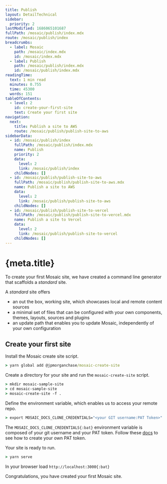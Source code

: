 ```yaml
---
title: Publish
layout: DetailTechnical
sidebar:
  priority: 2
lastModified: 1686065101687
fullPath: /mosaic/publish/index.mdx
route: /mosaic/publish/index
breadcrumbs:
  - label: Mosaic
    path: /mosaic/index.mdx
    id: /mosaic/index.mdx
  - label: Publish
    path: /mosaic/publish/index.mdx
    id: /mosaic/publish/index.mdx
readingTime:
  text: 1 min read
  minutes: 0.755
  time: 45300
  words: 151
tableOfContents:
  - level: 2
    id: create-your-first-site
    text: Create your first site
navigation:
  next:
    title: Publish a site to AWS
    route: /mosaic/publish/publish-site-to-aws
sidebarData:
  - id: /mosaic/publish/index
    fullPath: /mosaic/publish/index.mdx
    name: Publish
    priority: 2
    data:
      level: 2
      link: /mosaic/publish/index
    childNodes: []
  - id: /mosaic/publish/publish-site-to-aws
    fullPath: /mosaic/publish/publish-site-to-aws.mdx
    name: Publish a site to AWS
    data:
      level: 2
      link: /mosaic/publish/publish-site-to-aws
    childNodes: []
  - id: /mosaic/publish/publish-site-to-vercel
    fullPath: /mosaic/publish/publish-site-to-vercel.mdx
    name: Publish a site to Vercel
    data:
      level: 2
      link: /mosaic/publish/publish-site-to-vercel
    childNodes: []
---
```

# {meta.title}

To create your first Mosaic site, we have created a command line generator that scaffolds a *standard* site.

A *standard* site offers

*   an out the box, working site, which showcases local and remote content sources
*   a minimal set of files that can be configured with your own components, themes, layouts, sources and plugins
*   an update path that enables you to update Mosaic, independently of your own configuration

## Create your first site

Install the Mosaic create site script.

```bat
> yarn global add @jpmorganchase/mosaic-create-site
```

Create a directory for your site and run the `mosaic-create-site` script.

```bat
> mkdir mosaic-sample-site
> cd mosaic-sample-site
> mosaic-create-site -f .
```

Define the environment variable, which enables us to access your remote repo.

```bat
> export MOSAIC_DOCS_CLONE_CREDENTIALS="<your GIT username:PAT Token>"
```

The `MOSAIC_DOCS_CLONE_CREDENTIALS{:bat}` environment variable is composed of your git username and your PAT token.
Follow these [docs](https://docs.github.com/en/enterprise-server@3.4/authentication/keeping-your-account-and-data-secure/creating-a-personal-access-token) to see how to create your own PAT token.

Your site is ready to run.

```bat
> yarn serve
```

In your browser load `http://localhost:3000{:bat}`

Congratulations, you have created your first Mosaic site.
